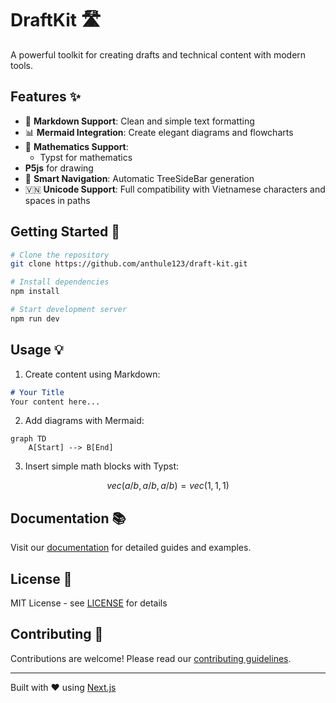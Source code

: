 
# DraftKit 🛣️

A powerful toolkit for creating drafts and technical content with modern tools.

## Features ✨

- 📝 **Markdown Support**: Clean and simple text formatting
- 📊 **Mermaid Integration**: Create elegant diagrams and flowcharts
- 🔢 **Mathematics Support**:
  - Typst for mathematics
- **P5js** for drawing
- 🌳 **Smart Navigation**: Automatic TreeSideBar generation
- 🇻🇳 **Unicode Support**: Full compatibility with Vietnamese characters and spaces in paths

## Getting Started 🚀

```bash
# Clone the repository
git clone https://github.com/anthule123/draft-kit.git

# Install dependencies
npm install

# Start development server
npm run dev
```

## Usage 💡

1. Create content using Markdown:
```markdown
# Your Title
Your content here...
```

2. Add diagrams with Mermaid:

```mermaid
graph TD
    A[Start] --> B[End]
```



3. Insert simple math blocks with Typst:
```math
vec(a/b, a/b, a/b) = vec(1, 1, 1)

```

## Documentation 📚

Visit our [documentation](https://your-docs-link.com) for detailed guides and examples.

## License 📄

MIT License - see [LICENSE](LICENSE) for details

## Contributing 🤝

Contributions are welcome! Please read our [contributing guidelines](CONTRIBUTING.md).

---

Built with ❤️ using [Next.js](https://nextjs.org/)
